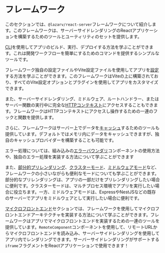 # フレームワーク

このセクションでは、`@lazarv/react-server`フレームワークについて紹介します。このフレームワークは、サーバーサイドレンダリングのReactアプリケーションを構築するためのツールとユーティリティのセットを提供します。

[CLI](/framework/cli)を使用してアプリのビルド、実行、デプロイする方法を学ぶことができます。これは開発ワークフローを簡単にするためのコマンドを提供するシンプルなツールです。

フレームワーク独自の設定ファイルやVite設定ファイルを使用してアプリを[設定](/framework/configuration)する方法を学ぶことができます。このフレームワークはViteの上に構築されており、すべてのVite設定オプションとプラグインを使用してアプリをカスタマイズできます。

また、サーバーサイドレンダリング、ミドルウェア、ルートハンドラー、またはサーバー関数の実行中に完全な[HTTPコンテキスト](/framework/http)にアクセスすることもできます。フレームワークはHTTPコンテキストにアクセスし操作するための一連のフックと関数を提供します。

さらに、フレームワークはサーバー上でデータを[キャッシュ](/framework/caching)するためのツールも提供しています。デフォルトではメモリ内にデータをキャッシュできますが、独自のキャッシュプロバイダーを構築することも可能です。

エラー処理については、組み込みの[エラーバウンダリ](/framework/error-handling)コンポーネントの使用方法や、独自のエラー処理を実装する方法について学ぶことができます

また、[部分的プリレンダリング](/framework/partial-rendering)、[クラスターモード](/framework/cluster)、[ミドルウェアモード](/framework/middleware-mode)など、フレームワークの小さいながらも便利なモードについても学ぶことができます。部分的なプリレンダリングは、アプリの一部だけをプリレンダリングしたい場合に便利です。クラスターモードは、マルチプロセス環境でアプリを実行したい場合に役立ちます。一方、ミドルウェアモードは、ExpressやNestJSなどの既存のサーバーでアプリをミドルウェアとして実行したい場合に便利です。

[マイクロフロントエンド](/framework/micro-frontends)セクションでは、フレームワークを使用してマイクロフロントエンドアーキテクチャを実装する方法について学ぶことができます。フレームワークはアプリでマイクロフロントエンドを実装するための一連のツールを提供しています。`RemoteComponent`コンポーネントを使用して、リモートURLからマイクロフロントエンドを読み込み、サーバーサイドレンダリングを使用してアプリ内でレンダリングできます。サーバーサイドレンダリングがサポートする`iframe`フラグメントをReactアプリケーションで使用できます！
